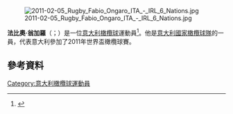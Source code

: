 {{expand|time=2015-11-23T12:55:37+00:00}}

[[File:2011-02-05_Rugby_Fabio_Ongaro_ITA_-_IRL_6_Nations.jpg|thumb]]

'''法比奧·翁加羅'''（{{lang-it|Fabio Ongaro}}；{{bd|1977年|9月23日}}）是一位[[意大利|意大利]][[橄欖球|橄欖球]]運動員<ref>{{cite web |url=http://www.rbs6nations.com/en/matchcentre/20865.php |title=存档副本 |accessdate=2012-03-17 |deadurl=yes |archiveurl=https://web.archive.org/web/20120502224637/http://www.rbs6nations.com/en/matchcentre/20865.php |archivedate=2012-05-02 }}</ref>。他是[[意大利國家橄欖球隊|意大利國家橄欖球隊]]的一員，代表意大利參加了2011年世界盃橄欖球賽。

==參考資料==
{{Reflist}}
[[Category:意大利橄欖球運動員|Category:意大利橄欖球運動員]]